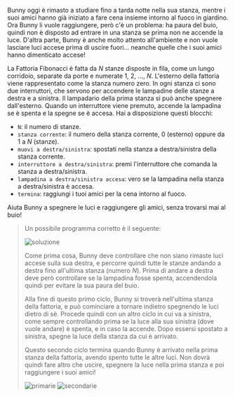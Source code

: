
Bunny oggi è rimasto a studiare fino a tarda notte nella sua stanza, mentre i suoi amici hanno già iniziato a fare cena insieme intorno al fuoco in giardino.
Ora Bunny li vuole raggiungere, però c'è un problema: ha paura del buio, quindi non è disposto ad entrare in una stanza se prima non ne accende la luce.
D'altra parte, Bunny è anche molto attento all'ambiente e non vuole lasciare luci accese prima di uscire fuori... neanche quelle che i suoi amici hanno
dimenticato accese!

La Fattoria Fibonacci è fatta da $N$ stanze disposte in fila, come un lungo corridoio, separate da porte e numerate $1$, $2$, $\ldots$, $N$.
L'esterno della fattoria viene rappresentato come la stanza numero zero.
In ogni stanza ci sono due interruttori, che servono per accendere le lampadine delle stanze a destra e a sinistra.
Il lampadario della prima stanza si può anche spegnere dall'esterno.
Quando un interruttore viene premuto, accende la lampadina se è spenta e la spegne se è accesa.
Hai a disposizione questi blocchi:

- `N`: il numero di stanze.
- `stanza corrente`: il numero della stanza corrente, $0$ (esterno) oppure da $1$ a $N$ (stanze).
- `muovi a destra/sinistra`: spostati nella stanza a destra/sinistra della stanza corrente.
- `interruttore a destra/sinistra`: premi l'interruttore che comanda la stanza a destra/sinistra.
- `lampadina a destra/sinistra accesa`: vero se la lampadina nella stanza a destra/sinistra è accesa.
- `termina`: raggiungi i tuoi amici per la cena intorno al fuoco.

Aiuta Bunny a spegnere le luci e raggiungere gli amici, senza trovarsi mai al buio!

<Blockly
  customBlocks={customBlocks}
  initialBlocks={initialBlocks}
  testcases={testcases}
  visualizer={Visualizer}
/>

> Un possibile programma corretto è il seguente:
>
> ![soluzione](code.png)
>
> Come prima cosa, Bunny deve controllare che non siano rimaste luci accese sulla sua destra, e
> percorre quindi tutte le stanze andando a destra fino all'ultima stanza (numero $N$).
> Prima di andare a destra deve però controllare se la lampadina fosse spenta, 
> accendendola quindi per evitare la sua paura del buio.
>
> Alla fine di questo primo ciclo, Bunny si troverà nell'ultima stanza della fattoria, e può
> cominciare a tornare indietro spegnendo le luci dietro di sè. Procede quindi con un altro ciclo
> in cui va a sinistra, come sempre controllando prima se la luce alla sua sinistra (dove vuole andare)
> è spenta, e in caso la accende. Dopo essersi spostato a sinistra, spegne la luce della stanza
> da cui è arrivato.
>
> Questo secondo ciclo termina quando Bunny è arrivato nella prima stanza della fattoria, avendo spento tutte
> le altre luci. Non dovrà quindi fare altro che uscire, spegnere la luce nella prima stanza e poi raggiungere i suoi amici!
>
> ![primarie](primarie.asy)
> ![secondarie](secondarie.asy)
